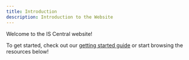```yaml
---
title: Introduction
description: Introduction to the Website
---
```



Welcome to the IS Central website!


To get started, check out our [getting started guide](/getting-started/) or start browsing the resources below!




